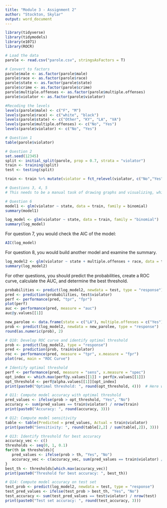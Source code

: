 ---
title: "Module 3 - Assignment 2"
author: "Stockton, Skylar"
output: word_document
---

```{r}
library(tidyverse)
library(tidymodels)
library(e1071)
library(ROCR)

# Load the data
parole <- read.csv("parole.csv", stringsAsFactors = T)

# Convert to factors
parole$male <- as.factor(parole$male)
parole$race <- as.factor(parole$race)
parole$state <- as.factor(parole$state)
parole$crime <- as.factor(parole$crime)
parole$multiple.offenses <- as.factor(parole$multiple.offenses)
parole$violator <- as.factor(parole$violator)

#Recoding the levels
levels(parole$male) <- c("F", "M")
levels(parole$race) <- c("white", "black")
levels(parole$state) <- c("Other", "KY", "LA", "VA")
levels(parole$multiple.offenses) <- c("No", "Yes")
levels(parole$violator) <- c("No", "Yes")
```

```{r}
# Question 1
table(parole$violator)
```

```{r}
# Question 2
set.seed(12345)
split <- initial_split(parole, prop = 0.7, strata = "violator")
train <- training(split)
test <- testing(split)

train <- train %>% mutate(violator = fct_relevel(violator, c("No","Yes")))
```

```{r}
# Questions 3, 4, 5
# This needs to be a manual task of drawing graphs and visualizing, which isn't possible in this case.
```

```{r}
# Question 6
model1 <- glm(violator ~ state, data = train, family = binomial)
summary(model1)
```
```{r}
log_model <- glm(violator ~ state, data = train, family = "binomial")
summary(log_model)
```

For question 7, you would check the AIC of the model:

```{r}
AIC(log_model)
```

For question 8, you would build another model and examine the summary.

```{r}
log_model2 <- glm(violator ~ state + multiple.offenses + race, data = train, family = "binomial")
summary(log_model2)
```

For other questions, you should predict the probabilities, create a ROC curve, calculate the AUC, and determine the best threshold.

```{r}
probabilities <- predict(log_model2, newdata = test, type = "response")
pred <- prediction(probabilities, test$violator)
perf <- performance(pred, "tpr", "fpr")
plot(perf)
auc <- performance(pred, measure = "auc")
auc@y.values[[1]]
```
```{r}
new_parolee <- data.frame(state = c("LA"), multiple.offenses = c("Yes"), race = c("white"))
prob <- predict(log_model2, newdata = new_parolee, type = "response")
round(as.numeric(prob), 2)
```

```{r}
# Q10: Develop ROC curve and identify optimal threshold
prob <- predict(log_model2, type = "response")
pred <- prediction(prob, train$violator)
roc <- performance(pred, measure = "tpr", x.measure = "fpr")
plot(roc, main = "ROC Curve")

# Identify optimal threshold
perf <- performance(pred, measure = "sens", x.measure = "spec")
opt_index <- which.max(perf@y.values[[1]] + perf@x.values[[1]])
opt_threshold <- perf@alpha.values[[1]][opt_index]
print(paste0("Optimal threshold: ", round(opt_threshold, 4)))  # Here we rounded off to 4 decimal places.

# Q11: Compute model accuracy with optimal threshold 
pred_values <- ifelse(prob > opt_threshold, "Yes", "No")
accuracy <- sum(pred_values == train$violator) / nrow(train)
print(paste0("Accuracy: ", round(accuracy, 3)))

# Q12: Compute model sensitivity 
table <- table(Predicted = pred_values, Actual = train$violator)
print(paste0("Sensitivity: ", round(table[2,2] / sum(table[,2]), 3)))

# Q13: Identify threshold for best accuracy 
accuracy_vec <- c()
thresholds <- seq(0, 1, 0.1)
for(th in thresholds){
   pred_values <- ifelse(prob > th, "Yes", "No")
   accuracy_vec <- c(accuracy_vec, sum(pred_values == train$violator) / nrow(train))
}
best_th <- thresholds[which.max(accuracy_vec)]
print(paste0("Threshold for best accuracy: ", best_th))

# Q14: Compute model accuracy on test set 
test_prob <- predict(log_model2, newdata = test, type = "response")
test_pred_values <- ifelse(test_prob > best_th, "Yes", "No")
test_accuracy <- sum(test_pred_values == test$violator) / nrow(test)
print(paste0("Test set accuracy: ", round(test_accuracy, 3)))
```